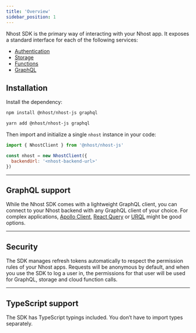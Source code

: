 ```yaml
---
title: 'Overview'
sidebar_position: 1
---
```



Nhost SDK is the primary way of interacting with your Nhost app. It exposes a standard interface for each of the following services:

- [Authentication](/reference/javascript/auth)
- [Storage](/reference/javascript/storage)
- [Functions](/reference/javascript/nhost-js/functions)
- [GraphQL](/reference/javascript/nhost-js/graphql)

## Installation

Install the dependency:

<Tabs>
  <TabItem value="npm" label="npm" default>

```bash
npm install @nhost/nhost-js graphql
```

  </TabItem>
  <TabItem value="yarn" label="Yarn">

```bash
yarn add @nhost/nhost-js graphql
```

  </TabItem>
</Tabs>

Then import and initialize a single `nhost` instance in your code:

```js
import { NhostClient } from '@nhost/nhost-js'

const nhost = new NhostClient({
  backendUrl: '<nhost-backend-url>'
})
```

---

## GraphQL support

While the Nhost SDK comes with a lightweight GraphQL client, you can connect to your Nhost backend with any GraphQL client of your choice. For complex applications, [Apollo Client](https://github.com/apollographql/apollo-client), [React Query](https://github.com/tannerlinsley/react-query) or [URQL](https://github.com/FormidableLabs/urql) might be good options.

---

## Security

The SDK manages refresh tokens automatically to respect the permission rules of your Nhost apps. Requests will be anonymous by default, and when you use the SDK to log a user in, the permissions for that user will be used for GraphQL, storage and cloud function calls.

---

## TypeScript support

The SDK has TypeScript typings included. You don’t have to import types separately.
